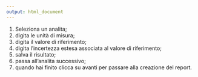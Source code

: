 ```yaml
---
output: html_document
---
```


  1. Seleziona un analita;
  2. digita le unità di misura;
  3. digita il valore di riferimento;
  4. digita l'incertezza estesa associata al valore di riferimento;
  5. salva il risultato;
  6. passa all'analita successivo;
  7. quando hai finito clicca su avanti per passare alla creazione del report.

